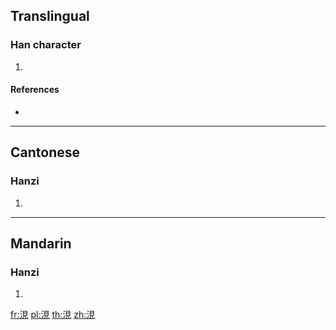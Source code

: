 ==Translingual==

===Han character===
{{Han char|rn=85|rad=水|as=07|sn=10|four=36110|canj=EBUU}}

# {{defn|Han|sort=水07}}

====References====
* {{Han ref|kx=0625.250|dkj=17514|dj=1027.100|hdz=31623.050|uh=6D80|ud=28032|bh=D262|bd=53858}}

----

==Cantonese==

===Hanzi===
{{yue-hanzi|jyut=|y=yin6}}

# {{defn|lang=yue|sort=水07}}

----

==Mandarin==

===Hanzi===
{{cmn-hanzi|pin=[[xiàn]] ([[xian4]])|wg=hsien<sup>4</sup>}}

# {{defn|lang=cmn|sort=水07}}

[[fr:涀]]
[[pl:涀]]
[[th:涀]]
[[zh:涀]]